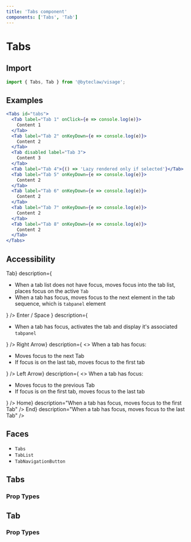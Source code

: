 ```yaml
---
title: 'Tabs component'
components: ['Tabs', 'Tab']
---
```


# Tabs

## Import

```js transpile=false
import { Tabs, Tab } from '@byteclaw/visage';
```

## Examples

```jsx live=true
<Tabs id="tabs">
  <Tab label="Tab 1" onClick={e => console.log(e)}>
    Content 1
  </Tab>
  <Tab label="Tab 2" onKeyDown={e => console.log(e)}>
    Content 2
  </Tab>
  <Tab disabled label="Tab 3">
    Content 3
  </Tab>
  <Tab label="Tab 4">{() => 'Lazy rendered only if selected'}</Tab>
  <Tab label="Tab 5" onKeyDown={e => console.log(e)}>
    Content 2
  </Tab>
  <Tab label="Tab 6" onKeyDown={e => console.log(e)}>
    Content 2
  </Tab>
  <Tab label="Tab 7" onKeyDown={e => console.log(e)}>
    Content 2
  </Tab>
  <Tab label="Tab 8" onKeyDown={e => console.log(e)}>
    Content 2
  </Tab>
</Tabs>
```

## Accessibility

<DescriptionList>
  <DescriptionListItem
    term={<KeyboardKey>Tab</KeyboardKey>}
    description={
      <ul>
        <li>
          When a tab list does not have focus, moves focus into the tab list,
          places focus on the active <Code>Tab</Code>
        </li>
        <li>
          When a tab has focus, moves focus to the next element in the tab
          sequence, which is <Code>tabpanel</Code> element
        </li>
      </ul>
    }
  />
  <DescriptionListItem
    term={
      <>
        <KeyboardKey>Enter</KeyboardKey> / <KeyboardKey>Space</KeyboardKey>
      </>
    }
    description={
      <ul>
        <li>
          When a tab has focus, activates the tab and display it&apos;s
          associated <Code>tabpanel</Code>
        </li>
      </ul>
    }
  />
  <DescriptionListItem
    term={<KeyboardKey>Right Arrow</KeyboardKey>}
    description={
      <>
        When a tab has focus:
        <ul>
          <li>Moves focus to the next Tab</li>
          <li>If focus is on the last tab, moves focus to the first tab</li>
        </ul>
      </>
    }
  />
  <DescriptionListItem
    term={<KeyboardKey>Left Arrow</KeyboardKey>}
    description={
      <>
        When a tab has focus:
        <ul>
          <li>Moves focus to the previous Tab</li>
          <li>If focus is on the first tab, moves focus to the last tab</li>
        </ul>
      </>
    }
  />
  <DescriptionListItem
    term={<KeyboardKey>Home</KeyboardKey>}
    description="When a tab has focus, moves focus to the first Tab"
  />
  <DescriptionListItem
    term={<KeyboardKey>End</KeyboardKey>}
    description="When a tab has focus, moves focus to the last Tab"
  />
</DescriptionList>

## Faces

- `Tabs`
- `TabList`
- `TabNavigationButton`

## Tabs

### Prop Types

<PropTypes component="Tabs" />

## Tab

### Prop Types

<PropTypes component="Tab" />
